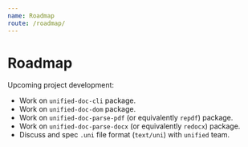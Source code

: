 ```yaml
---
name: Roadmap
route: /roadmap/
---
```


# Roadmap

Upcoming project development:
- Work on `unified-doc-cli` package.
- Work on `unified-doc-dom` package.
- Work on `unified-doc-parse-pdf` (or equivalently `repdf`) package.
- Work on `unified-doc-parse-docx` (or equivalently `redocx`) package.
- Discuss and spec `.uni` file format (`text/uni`) with `unified` team.
